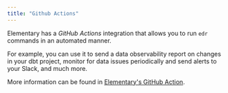 ```yaml
---
title: "Github Actions"
---
```


Elementary has a _GitHub Actions_ integration that allows you to run `edr` commands in an automated manner.

For example, you can use it to send a data observability report on changes in your dbt project, monitor for data issues
periodically
and send alerts to your Slack, and much more.

More information can be found in [Elementary's GitHub Action](https://github.com/elementary-data/run-elementary-action).
